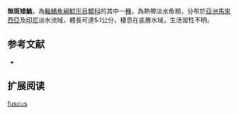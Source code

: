 {{Speciesbox
| name = 無斑矮鮠
| image = 
| image_width = 250px
| image_caption = 
| status = LC
| status_system = IUCN3.1
| genus = Nanobagrus
| species = fuscus
| authority = [[Popta|Popta]], 1904
| synonyms = *''Leiocassis fuscus'',Popta, 1904
*''Pseudomystus fuscus'',Popta, 1904
*''Liocassis fuscus'',Popta, 1904
}}
'''無斑矮鮠'''，為[[輻鰭魚綱|輻鰭魚綱]][[鯰形目|鯰形目]][[鱨科|鱨科]]的其中一[[種|種]]，為熱帶淡水魚類，分布於[[亞洲|亞洲]][[馬來西亞|馬來西亞]]及[[印尼|印尼]]淡水流域，體長可達5.1公分，棲息在底層水域，生活習性不明。

==参考文献==
*{{FishBase_species|genus=Nanobagrus|species=fuscus|year=2015|month=4}}

== 扩展阅读 ==
{{refbegin}}
{{wikispecies-inline|Nanobagrus fuscus|無斑矮鮠}}
{{refend}}
{{Taxonbar|from=Q5518764}}

[[Category:矮鮠屬|fuscus]]